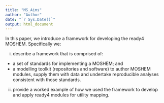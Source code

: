 ```yaml
---
title: "MS_Aims"
author: "Author"
date: "`r Sys.Date()`"
output: html_document
---
```


In this paper, we introduce a framework for developing the ready4 MOSHEM. Specifically we:

(i) describe a framework that is comprised of:
  - a set of standards for implementing a MOSHEM; and
  - a modelling toolkit (repositories and software) to author MOSHEM modules, supply them with data and undertake reproducible analyses consistent with those standards.

(ii) provide a worked example of how we used the framework to develop and apply ready4 modules for utility mapping.
